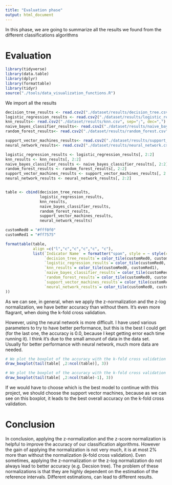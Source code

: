```yaml
---
title: "Evaluation phase"
output: html_document
---
```


In this phase, we are going to summarize all the results we found from the different classifications algorithms

# Evaluation

```r
library(tidyverse)
library(data.table)
library(dplyr)
library(formattable)
library(tidyr)
source("./tools/data_visualization_functions.R")
```

We import all the results
```r
decision_tree_results <- read.csv2("./dataset/results/decision_tree.csv", sep=";", dec=",")
logistic_regression_results <- read.csv2("./dataset/results/logistic_regression.csv", sep=";", dec=",")
knn_results<- read.csv2("./dataset/results/knn.csv", sep=";", dec=",")
naive_bayes_classifier_results<- read.csv2("./dataset/results/naive_bayes_classifier.csv", sep=";", dec=",")
random_forest_results<- read.csv2("./dataset/results/random_forest.csv", sep=";", dec=",")

support_vector_machines_results<- read.csv2("./dataset/results/support_vector_machines.csv", sep=";", dec=",")
neural_network_results<- read.csv2("./dataset/results/neural_network.csv", sep=";", dec=",")
```


```r
logistic_regression_results <- logistic_regression_results[, 2:2]
knn_results <- knn_results[, 2:2]
naive_bayes_classifier_results <- naive_bayes_classifier_results[, 2:2]
random_forest_results <- random_forest_results[, 2:2]
support_vector_machines_results <- support_vector_machines_results[, 2:2]
neural_network_results <- neural_network_results[, 2:2]


table <- cbind(decision_tree_results,
               logistic_regression_results,
               knn_results,
               naive_bayes_classifier_results,
               random_forest_results,
               support_vector_machines_results,
               neural_network_results)
```


```r
customRed0 = "#fff0f0"
customRed1 = "#ff7575"
```


```r
formattable(table,
            align =c("l","c","c","c","c", "c"),
            list(`Indicator Name` = formatter("span", style = ~ style(color = "grey", font.weight = "bold")), 
                 `decision_tree_results`= color_tile(customRed0, customRed1),
                 `logistic_regression_results`= color_tile(customRed0, customRed1),
                 `knn_results`= color_tile(customRed0, customRed1),
                 `naive_bayes_classifier_results`= color_tile(customRed0, customRed1),
                 `random_forest_results`= color_tile(customRed0, customRed1),
                 `support_vector_machines_results`= color_tile(customRed0, customRed1),
                 `neural_network_results`= color_tile(customRed0, customRed1)
))
```

As we can see, in general, when we apply the z-normalization and the z-log normalization, we have better accuracy than without them. It's even more flagrant, when doing the k-fold cross validation.

However, using the neural network is more difficult. I have used various parameters to try to have better performance, but this is the best I could get (for the last one, the accuracy is 0.0, because I kept getting error each time running it). I think it's due to the small amount of data in the data set. Usually for better performance with neural network, much more data are needed.

```r
# We plot the boxplot of the accuracy with the k-fold cross validation
draw_boxplot(tail(table[ ,2:ncol(table)], 3))
```

```r
# We plot the boxplot of the accuracy with the k-fold cross validation (without neural network)
draw_boxplot(tail(table[ ,2:ncol(table)-1], 3))
```


If we would have to choose which is the best model to continue with this project, we should choose the support vector machines, because as we can see on this boxplot, it leads to the best overall accuracy on the k-fold cross validation.


# Conclusion
In conclusion, applying the z-normalization and the z-score normalization is helpful to improve the accuracy of our classification algorithms. However the gain of applying the normalization is not very much, it is at most 2% more than without the normalization (k-fold cross validation). Even sometimes, applying the z-normalization or the z-log normalization do not always lead to better accuracy (e.g. Decsion tree).
The problem of these normalizations is that they are highly dependent on the estimation of the reference intervals. Different estimations, can lead to different results.
